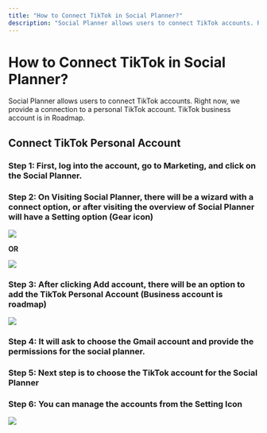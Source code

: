 ```yaml
---
title: "How to Connect TikTok in Social Planner?"
description: "Social Planner allows users to connect TikTok accounts. Right now, it provides connection to a personal TikTok account. "
---
```

# How to Connect TikTok in Social Planner? 

Social Planner allows users to connect TikTok accounts. Right now, we provide a connection to a personal TikTok account. TikTok business account is in Roadmap.  
  

## Connect TikTok Personal Account

### Step 1:  First, log into the account, go to Marketing, and click on the Social Planner.

### Step 2:  On Visiting Social Planner, there will be a wizard with a connect option, or after visiting the overview of Social Planner will have a  Setting option (Gear icon)

![](https://s3.amazonaws.com/cdn.freshdesk.com/data/helpdesk/attachments/production/48268007126/original/YY1teaGidppJaYvjJr00UaunkplFqMJZYw.jpeg?1670424355)

**OR**

![](https://s3.amazonaws.com/cdn.freshdesk.com/data/helpdesk/attachments/production/48268007117/original/voM3h2sNqN1u8Y5AQ36PPD0SQwtPTb2bNA.png?1670424355)
  
  
### Step 3:  After clicking Add account,  there will be an option to add the TikTok Personal Account (Business account is roadmap)
  
![](https://s3.amazonaws.com/cdn.freshdesk.com/data/helpdesk/attachments/production/48268007123/original/I_vzqd9V1Wi-4V91NCdut-mYQdjON3WufQ.jpeg?1670424355)

### Step 4: It will ask to choose the Gmail account and provide the permissions for the social planner.

### Step 5: Next step is to  choose the TikTok account for the Social Planner

### Step 6:  You can manage the accounts from the Setting Icon
 ![](https://s3.amazonaws.com/cdn.freshdesk.com/data/helpdesk/attachments/production/48268007120/original/btCM6o3D_RMXxxxGghvIfRyk1NCGxVuiIw.jpeg?1670424355)